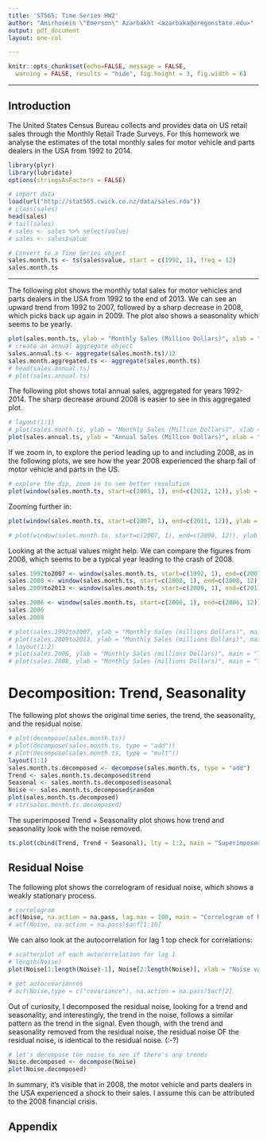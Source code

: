 ```yaml
---
title: 'ST565: Time Series HW2'
author: "Amirhosein \"Emerson\" Azarbakht <azarbaka@oregonstate.edu>"
output: pdf_document
layout: one-col

---
```


```r
knitr::opts_chunk$set(echo=FALSE, message = FALSE, 
  warning = FALSE, results = "hide", fig.height = 3, fig.width = 6) 
```

---

## Introduction

The United States Census Bureau collects and provides data on US retail sales through the Monthly Retail Trade Surveys. For this homework we analyse the estimates of the total monthly sales for motor vehicle and parts dealers in the USA from 1992 to 2014. 

```r
library(plyr)
library(lubridate)
options(stringsAsFactors = FALSE)

# import data
load(url("http://stat565.cwick.co.nz/data/sales.rda"))
# class(sales)
head(sales)
# tail(sales)
# sales <- sales %>% select(value)
# sales <- sales$value

# Convert to a Time Series object
sales.month.ts <- ts(sales$value, start = c(1992, 1), freq = 12)
sales.month.ts
```

--- 

The following plot shows the monthly total sales for motor vehicles and parts dealers in the USA from 1992 to the end of 2013. 
We can see an upward trend from 1992 to 2007, followed by a sharp decrease in 2008, which picks back up again in 2009. 
The plot also shows a seasonality which seems to be yearly. 

```r
plot(sales.month.ts, ylab = "Monthly Sales (Million Dollars)", xlab = "Year", main = "Total Monthly Sales")
# create an annual aggregate object
sales.annual.ts <- aggregate(sales.month.ts)/12
sales.month.aggregated.ts <- aggregate(sales.month.ts)
# head(sales.annual.ts)
# plot(sales.annual.ts)
```

The following plot shows total annual sales, aggregated for years 1992-2014. The sharp decrease around 2008 is easier to see in this aggregated plot.  
```r
# layout(1:1)
# plot(sales.month.ts, ylab = "Monthly Sales (Million Dollars)", xlab = "Year", main = "Total Monthly Sales")
plot(sales.annual.ts, ylab = "Annual Sales (Million Dollars)", xlab = "Year", main = "Total Annual Sales")
```

If we zoom in, to explore the period leading up to and including 2008, as in the following plots, we see how the year 2008 experienced the sharp fall of motor vehicle and parts in the US.

```r
# explore the dip, zoom in to see better resolution
plot(window(sales.month.ts, start=c(2005, 1), end=c(2012, 12)), ylab = "Monthly Sales (millions Dollars)", main = "Total Monthly Sales for 2005-2012")
```

Zooming further in:

```r
plot(window(sales.month.ts, start=c(2007, 1), end=c(2011, 12)), ylab = "Monthly Sales (millions Dollars)", main = "Total Monthly Sales for 2007-2011")

# plot(window(sales.month.ts, start=c(2007, 1), end=c(2008, 12)), ylab = "Monthly Sales (millions Dollars)", main = "Total Monthly Sales for 2007-2011")
```

Looking at the actual values might help. We can compare the figures from 2006, which seems to be a typical year leading to the crash of 2008.

```r
sales.1992to2007 <- window(sales.month.ts, start=c(1992, 1), end=c(2007, 12))
sales.2008 <- window(sales.month.ts, start=c(2008, 1), end=c(2008, 12))
sales.2009to2013 <- window(sales.month.ts, start=c(2009, 1), end=c(2013, 12))

sales.2006 <- window(sales.month.ts, start=c(2006, 1), end=c(2006, 12))
sales.2006
sales.2008

# plot(sales.1992to2007, ylab = "Monthly Sales (millions Dollars)", main = "Total Monthly Sales for 1992-2007")
# plot(sales.2009to2013, ylab = "Monthly Sales (millions Dollars)", main = "Total Monthly Sales for 2009-2014")
# layout(1:2)
# plot(sales.2006, ylab = "Monthly Sales (millions Dollars)", main = "Total Monthly Sales for 2006", col = "blue")
# plot(sales.2008, ylab = "Monthly Sales (millions Dollars)", main = "Total Monthly Sales for 2008", col = "red")
```

# Decomposition: Trend, Seasonality

The following plot shows the original time series, the trend, the seasonality, and the residual noise. 

```r
# plot(decompose(sales.month.ts))
# plot(decompose(sales.month.ts, type = "add"))
# plot(decompose(sales.month.ts, type = "mult"))
layout(1:1)
sales.month.ts.decomposed <- decompose(sales.month.ts, type = "add")
Trend <- sales.month.ts.decomposed$trend
Seasonal <- sales.month.ts.decomposed$seasonal
Noise <- sales.month.ts.decomposed$random
plot(sales.month.ts.decomposed)
# str(sales.month.ts.decomposed)
```

The superimposed Trend + Seasonality plot shows how trend and seasonality look with the noise removed. 

```r
ts.plot(cbind(Trend, Trend + Seasonal), lty = 1:2, main = "Superimposed Trend + Seasonality", ylab = "Monthly Sales (Million Dollars)")
```

## Residual Noise

The following plot shows the correlogram of residual noise, which shows a weakly stationary process.

```r
# correlogram
acf(Noise, na.action = na.pass, lag.max = 100, main = "Correlogram of Residual Noise")
# acf(Noise, na.action = na.pass)$acf[1:10]
```

We can also look at the autocorrelation for lag 1 top check for correlations:

```r
# scatterplot of each autocorrelation for lag 1
# length(Noise)
plot(Noise[1:length(Noise)-1], Noise[2:length(Noise)], xlab = "Noise values at times 1...t-1", ylab = "Noise values at times 2...t", main = "Scatterplot of each autocorrelation for lag 1 to check for correlations")

# get autocovariances
# acf(Noise,type = c("covariance"), na.action = na.pass)$acf[2]
```

Out of curiosity, I decomposed the residual noise, looking for a trend and seasonality, and interestingly, the trend in the noise, follows a similar pattern as the trend in the signal. Even though, with the trend and seasonality removed from the residual noise, the residual noise OF the residual noise, is identical to the residual noise. (:-?)

```r
# let's decompose the noise to see if there's any trends
Noise.decomposed <- decompose(Noise)
plot(Noise.decomposed)
```

In summary, it's visible that in 2008, the motor vehicle and parts dealers in the USA experienced a shock to their sales. I assume this can be attributed to the 2008 financial crisis. 

## Appendix

```r

```

